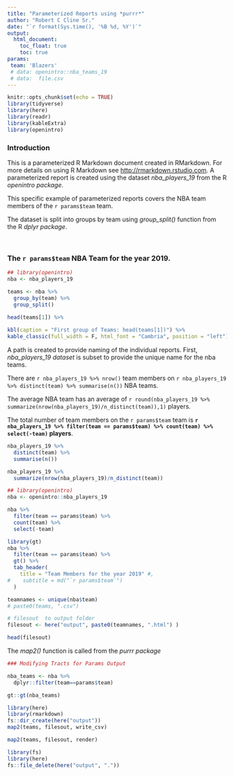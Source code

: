 ```yaml
---
title: "Parameterized Reports using *purrr*"
author: "Robert C Cline Sr."
date: "`r format(Sys.time(), '%B %d, %Y')`"
output:
  html_document:
    toc_float: true
    toc: true
params:
 team: 'Blazers'
 # data: openintro::nba_teams_19  
 # data:  file.csv
---  
```




```r
knitr::opts_chunk$set(echo = TRUE)
library(tidyverse)
library(here)  
library(readr)
library(kableExtra)
library(openintro)
```

### Introduction  
This is a parameterized R Markdown document created in RMarkdown. For more details on using R Markdown see <http://rmarkdown.rstudio.com>.  A parameterized report is created using the dataset *nba_players_19* from the R *openintro package*.    

This specific example of parameterized reports covers the NBA team members of the `r params$team` team.  

The dataset is split into groups by team using *group_split()* function from the R *dplyr package*. 

<br> 

### The `r params$team` NBA Team for the year 2019.    



 



```r

## library(openintro)
nba <- nba_players_19  

teams <- nba %>% 
  group_by(team) %>% 
  group_split()  

head(teams[1]) %>% 
  
kbl(caption = "First group of Teams: head(teams[1])") %>% 
kable_classic(full_width = F, html_font = "Cambria", position = "left")  

``` 

A path is created to provide naming of the individual reports.  First, *nba_players_19 dataset* is subset to provide the unique name for the nba teams.  

There are `r nba_players_19 %>% nrow()` team members on `r nba_players_19 %>% distinct(team) %>% summarise(n())` NBA teams. 

The average NBA team has an average of `r round(nba_players_19 %>% summarize(nrow(nba_players_19)/n_distinct(team)),1)` players. 

The total number of team members on the `r params$team` team is  **`r nba_players_19 %>% filter(team == params$team) %>% count(team) %>% select(-team)` players**.  


```r
nba_players_19 %>% 
  distinct(team) %>% 
  summarise(n())
```

```r
nba_players_19 %>% 
  summarize(nrow(nba_players_19)/n_distinct(team))
```


```r
## library(openintro)
nba <- openintro::nba_players_19  

nba %>% 
  filter(team == params$team) %>% 
  count(team) %>% 
  select(-team)
```




```r
library(gt)
nba %>% 
  filter(team == params$team) %>% 
  gt() %>% 
  tab_header(
    title = "Team Members for the year 2019" #,
#    subtitle = md("`r params$team`")
  )

```

```r
teamnames <- unique(nba$team)
# paste0(teams, ".csv")

# filesout  to output folder
filesout <- here("output", paste0(teamnames, ".html") )

head(filesout)
```

The *map2()* function is called from the *purrr package* 

```r
### Modifying Tracts for Params Output

nba_teams <- nba %>%
  dplyr::filter(team==params$team) 
```


```r
gt::gt(nba_teams)
```


```r
library(here)
library(rmarkdown)
fs::dir_create(here("output"))
map2(teams, filesout, write_csv)

map2(teams, filesout, render)
```

```r
library(fs)
library(here)
fs::file_delete(here("output", "."))
```

